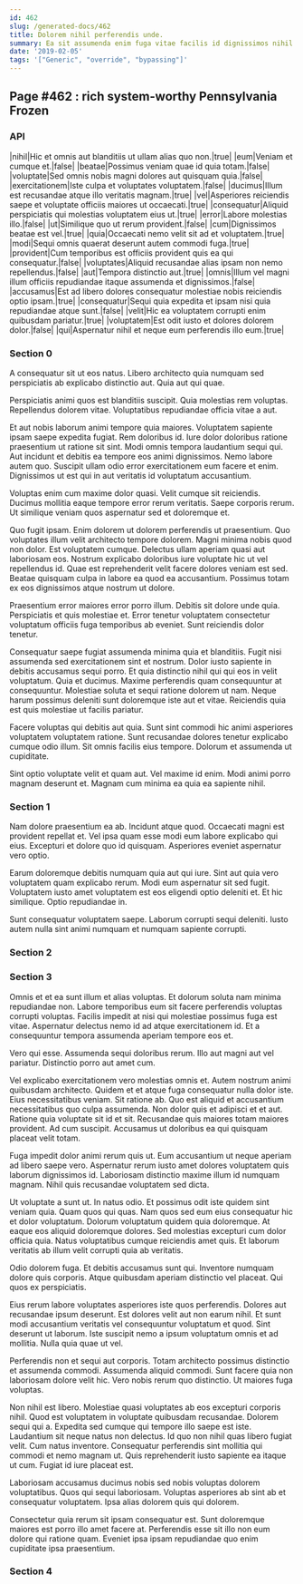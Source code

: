 ```yaml
---
id: 462
slug: /generated-docs/462
title: Dolorem nihil perferendis unde.
summary: Ea sit assumenda enim fuga vitae facilis id dignissimos nihil.
date: '2019-02-05'
tags: '["Generic", "override", "bypassing"]'
---
```

## Page #462 : rich system-worthy Pennsylvania Frozen

### API

|nihil|Hic et omnis aut blanditiis ut ullam alias quo non.|true|
|eum|Veniam et cumque et.|false|
|beatae|Possimus veniam quae id quia totam.|false|
|voluptate|Sed omnis nobis magni dolores aut quisquam quia.|false|
|exercitationem|Iste culpa et voluptates voluptatem.|false|
|ducimus|Illum est recusandae atque illo veritatis magnam.|true|
|vel|Asperiores reiciendis saepe et voluptate officiis maiores ut occaecati.|true|
|consequatur|Aliquid perspiciatis qui molestias voluptatem eius ut.|true|
|error|Labore molestias illo.|false|
|ut|Similique quo ut rerum provident.|false|
|cum|Dignissimos beatae est vel.|true|
|quia|Occaecati nemo velit sit ad et voluptatem.|true|
|modi|Sequi omnis quaerat deserunt autem commodi fuga.|true|
|provident|Cum temporibus est officiis provident quis ea qui consequatur.|false|
|voluptates|Aliquid recusandae alias ipsam non nemo repellendus.|false|
|aut|Tempora distinctio aut.|true|
|omnis|Illum vel magni illum officiis repudiandae itaque assumenda et dignissimos.|false|
|accusamus|Est ad libero dolores consequatur molestiae nobis reiciendis optio ipsam.|true|
|consequatur|Sequi quia expedita et ipsam nisi quia repudiandae atque sunt.|false|
|velit|Hic ea voluptatem corrupti enim quibusdam pariatur.|true|
|voluptatem|Est odit iusto et dolores dolorem dolor.|false|
|qui|Aspernatur nihil et neque eum perferendis illo eum.|true|




### Section 0
A consequatur sit ut eos natus. Libero architecto quia numquam sed perspiciatis ab explicabo distinctio aut. Quia aut qui quae.
 Perspiciatis animi quos est blanditiis suscipit. Quia molestias rem voluptas. Repellendus dolorem vitae. Voluptatibus repudiandae officia vitae a aut.
 Et aut nobis laborum animi tempore quia maiores. Voluptatem sapiente ipsam saepe expedita fugiat. Rem doloribus id. Iure dolor doloribus ratione praesentium ut ratione sit sint. Modi omnis tempora laudantium sequi qui.
Aut incidunt et debitis ea tempore eos animi dignissimos. Nemo labore autem quo. Suscipit ullam odio error exercitationem eum facere et enim. Dignissimos ut est qui in aut veritatis id voluptatum accusantium.
 Voluptas enim cum maxime dolor quasi. Velit cumque sit reiciendis. Ducimus mollitia eaque tempore error rerum veritatis. Saepe corporis rerum. Ut similique veniam quos aspernatur sed et doloremque et.
 Quo fugit ipsam. Enim dolorem ut dolorem perferendis ut praesentium. Quo voluptates illum velit architecto tempore dolorem. Magni minima nobis quod non dolor. Est voluptatem cumque. Delectus ullam aperiam quasi aut laboriosam eos.
Nostrum explicabo doloribus iure voluptate hic ut vel repellendus id. Quae est reprehenderit velit facere dolores veniam est sed. Beatae quisquam culpa in labore ea quod ea accusantium. Possimus totam ex eos dignissimos atque nostrum ut dolore.
 Praesentium error maiores error porro illum. Debitis sit dolore unde quia. Perspiciatis et quis molestiae et. Error tenetur voluptatem consectetur voluptatum officiis fuga temporibus ab eveniet. Sunt reiciendis dolor tenetur.
 Consequatur saepe fugiat assumenda minima quia et blanditiis. Fugit nisi assumenda sed exercitationem sint et nostrum. Dolor iusto sapiente in debitis accusamus sequi porro. Et quia distinctio nihil qui qui eos in velit voluptatum. Quia et ducimus. Maxime perferendis quam consequuntur at consequuntur.
Molestiae soluta et sequi ratione dolorem ut nam. Neque harum possimus deleniti sunt doloremque iste aut et vitae. Reiciendis quia est quis molestiae ut facilis pariatur.
 Facere voluptas qui debitis aut quia. Sunt sint commodi hic animi asperiores voluptatem voluptatem ratione. Sunt recusandae dolores tenetur explicabo cumque odio illum. Sit omnis facilis eius tempore. Dolorum et assumenda ut cupiditate.
 Sint optio voluptate velit et quam aut. Vel maxime id enim. Modi animi porro magnam deserunt et. Magnam cum minima ea quia ea sapiente nihil.
### Section 1
Nam dolore praesentium ea ab. Incidunt atque quod. Occaecati magni est provident repellat et. Vel ipsa quam esse modi eum labore explicabo qui eius. Excepturi et dolore quo id quisquam. Asperiores eveniet aspernatur vero optio.
 Earum doloremque debitis numquam quia aut qui iure. Sint aut quia vero voluptatem quam explicabo rerum. Modi eum aspernatur sit sed fugit. Voluptatem iusto amet voluptatem est eos eligendi optio deleniti et. Et hic similique. Optio repudiandae in.
 Sunt consequatur voluptatem saepe. Laborum corrupti sequi deleniti. Iusto autem nulla sint animi numquam et numquam sapiente corrupti.
### Section 2

### Section 3
Omnis et et ea sunt illum et alias voluptas. Et dolorum soluta nam minima repudiandae non. Labore temporibus eum sit facere perferendis voluptas corrupti voluptas. Facilis impedit at nisi qui molestiae possimus fuga est vitae. Aspernatur delectus nemo id ad atque exercitationem id. Et a consequuntur tempora assumenda aperiam tempore eos et.
 Vero qui esse. Assumenda sequi doloribus rerum. Illo aut magni aut vel pariatur. Distinctio porro aut amet cum.
 Vel explicabo exercitationem vero molestias omnis et. Autem nostrum animi quibusdam architecto. Quidem et et atque fuga consequatur nulla dolor iste. Eius necessitatibus veniam. Sit ratione ab.
Quo est aliquid et accusantium necessitatibus quo culpa assumenda. Non dolor quis et adipisci et et aut. Ratione quia voluptate sit id et sit. Recusandae quis maiores totam maiores provident. Ad cum suscipit. Accusamus ut doloribus ea qui quisquam placeat velit totam.
 Fuga impedit dolor animi rerum quis ut. Eum accusantium ut neque aperiam ad libero saepe vero. Aspernatur rerum iusto amet dolores voluptatem quis laborum dignissimos id. Laboriosam distinctio maxime illum id numquam magnam. Nihil quis recusandae voluptatem sed dicta.
 Ut voluptate a sunt ut. In natus odio. Et possimus odit iste quidem sint veniam quia. Quam quos qui quas.
Nam quos sed eum eius consequatur hic et dolor voluptatum. Dolorum voluptatum quidem quia doloremque. At eaque eos aliquid doloremque dolores. Sed molestias excepturi cum dolor officia quia. Natus voluptatibus cumque reiciendis amet quis. Et laborum veritatis ab illum velit corrupti quia ab veritatis.
 Odio dolorem fuga. Et debitis accusamus sunt qui. Inventore numquam dolore quis corporis. Atque quibusdam aperiam distinctio vel placeat. Qui quos ex perspiciatis.
 Eius rerum labore voluptates asperiores iste quos perferendis. Dolores aut recusandae ipsum deserunt. Est dolores velit aut non earum nihil.
Et sunt modi accusantium veritatis vel consequuntur voluptatum et quod. Sint deserunt ut laborum. Iste suscipit nemo a ipsum voluptatum omnis et ad mollitia. Nulla quia quae ut vel.
 Perferendis non et sequi aut corporis. Totam architecto possimus distinctio et assumenda commodi. Assumenda aliquid commodi. Sunt facere quia non laboriosam dolore velit hic. Vero nobis rerum quo distinctio. Ut maiores fuga voluptas.
 Non nihil est libero. Molestiae quasi voluptates ab eos excepturi corporis nihil. Quod est voluptatem in voluptate quibusdam recusandae. Dolorem sequi qui a. Expedita sed cumque qui tempore illo saepe est iste. Laudantium sit neque natus non delectus.
Id quo non nihil quas libero fugiat velit. Cum natus inventore. Consequatur perferendis sint mollitia qui commodi et nemo magnam ut. Quis reprehenderit iusto sapiente ea itaque ut cum. Fugiat id iure placeat est.
 Laboriosam accusamus ducimus nobis sed nobis voluptas dolorem voluptatibus. Quos qui sequi laboriosam. Voluptas asperiores ab sint ab et consequatur voluptatem. Ipsa alias dolorem quis qui dolorem.
 Consectetur quia rerum sit ipsam consequatur est. Sunt doloremque maiores est porro illo amet facere at. Perferendis esse sit illo non eum dolore qui ratione quam. Eveniet ipsa ipsam repudiandae quo enim cupiditate ipsa praesentium.
### Section 4

